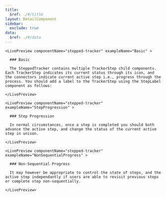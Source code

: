 ```yaml
---
title:
  $ref: ./#/title
layout: DetailComponent
sidebar:
  exclude: true
data:
  $ref: ./#/data
---
```


<LivePreviewControls>

    <LivePreview componentName="stepped-tracker" exampleName="Basic" >

      ### Basic

      The SteppedTracker contains multiple TrackerStep child components. Each TrackerStep indicates its current status through its icon, and the connectors indicate current active step i.e., progress through the process. You should add a label to the TrackerStep using the StepLabel component as follows:

    </LivePreview>

    <LivePreview componentName="stepped-tracker" exampleName="StepProgression" >

      ### Step Progression

      In normal circumstances, once a step is completed you should both advance the active step, and change the status of the current active step in unison. 

    </LivePreview>

    <LivePreview componentName="stepped-tracker" exampleName="NonSequentialProgress" >

      ### Non-Sequential Progress 

      It may however be appropriate to control the state of steps, and the active step independantly if users are able to revisit previous steps or complete step non-sequentially. 

    </LivePreview>

</LivePreviewControls>
